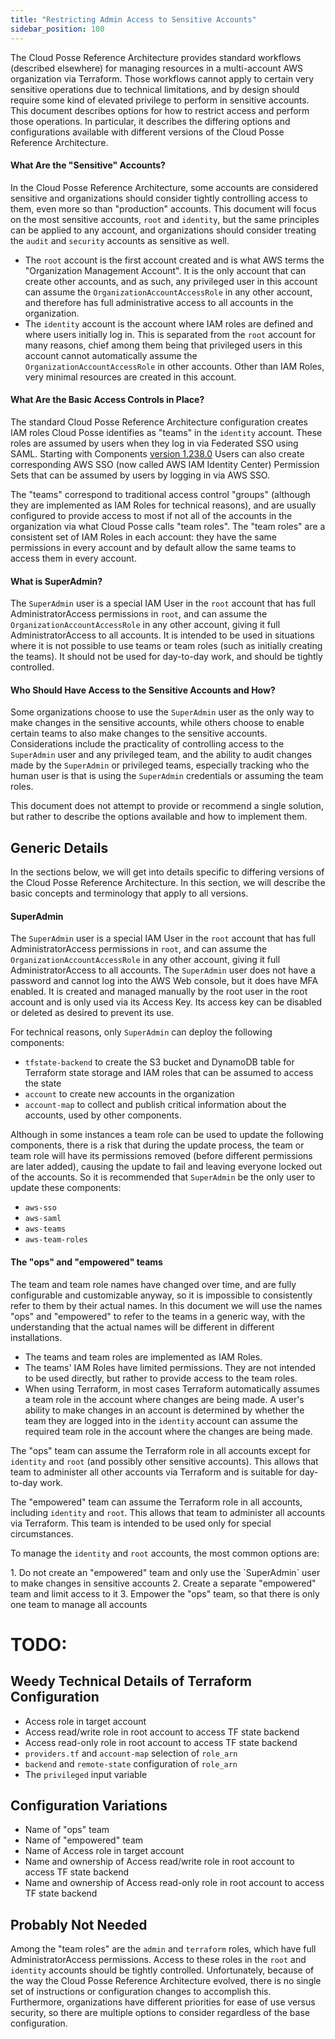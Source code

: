 ```yaml
---
title: "Restricting Admin Access to Sensitive Accounts"
sidebar_position: 100
---
```


<Intro>
  The Cloud Posse Reference Architecture provides standard workflows (described elsewhere) for managing resources in a multi-account AWS organization via Terraform. Those workflows cannot apply to certain very sensitive operations due to technical limitations, and by design should require some kind of elevated privilege to perform in sensitive accounts. This document describes options for how to restrict access and perform those operations.  In particular, it describes the differing options and configurations available with different versions of the Cloud Posse Reference Architecture.
</Intro>

#### What Are the "Sensitive" Accounts?

In the Cloud Posse Reference Architecture, some accounts are considered
sensitive and organizations should consider tightly controlling access to them,
even more so than "production" accounts. This document will focus on the most
sensitive accounts, `root` and `identity`, but the same principles can be
applied to any account, and organizations should consider treating the `audit`
and `security` accounts as sensitive as well.

- The `root` account is the first account created and is what AWS terms
the "Organization Management Account". It is the only account that can create
other accounts, and as such, any privileged user in this account can
assume the `OrganizationAccountAccessRole` in any other account, and
therefore has full administrative access to all accounts in the organization.
- The `identity` account is the account where IAM roles are defined and where
users initially log in. This is separated from the `root` account for many
reasons, chief among them being that privileged users in this account cannot
automatically assume the `OrganizationAccountAccessRole` in other accounts.
Other than IAM Roles, very minimal resources are created in this account.

#### What Are the Basic Access Controls in Place?

The standard Cloud Posse Reference Architecture configuration creates IAM
roles Cloud Posse identifies as "teams" in the `identity` account. These
roles are assumed by users when they log in via Federated SSO using SAML.
Starting with Components [version 1.238.0](https://github.com/cloudposse/terraform-aws-components/releases/tag/1.238.0)
Users can also create corresponding AWS SSO (now called AWS IAM Identity Center)
Permission Sets that can be assumed by users by logging in via AWS SSO.

The "teams" correspond to traditional access control "groups" (although they
are implemented as IAM Roles for technical reasons), and are
usually configured to provide access to most if not all of the accounts in the
organization via what Cloud Posse calls "team roles". The "team roles" are
a consistent set of IAM Roles in each account: they have the same permissions
in every account and by default allow the same teams to access them in
every account.

#### What is SuperAdmin?

The `SuperAdmin` user is a special IAM User in the `root` account that has
full AdministratorAccess permissions in `root`, and can assume the `OrganizationAccountAccessRole` in any other account,
giving it full AdministratorAccess to all accounts. It is intended
to be used in situations where it is not possible to use teams or team roles
(such as initially creating the teams). It should not be used for day-to-day work, and
should be tightly controlled.

#### Who Should Have Access to the Sensitive Accounts and How?

Some organizations choose to use the `SuperAdmin` user as the only
way to make changes in the sensitive accounts, while others choose to
enable certain teams to also make changes to the sensitive accounts.
Considerations include the practicality of controlling access to the
`SuperAdmin` user and any privileged team, and the ability to audit
changes made by the `SuperAdmin` or privileged teams, especially
tracking who the human user is that is using the `SuperAdmin` credentials
or assuming the team roles.

This document does not attempt to provide or recommend a single solution,
but rather to describe the options available and how to implement them.


## Generic Details

In the sections below, we will get into details specific to differing versions
of the Cloud Posse Reference Architecture. In this section, we will describe
the basic concepts and terminology that apply to all versions.

#### SuperAdmin

The `SuperAdmin` user is a special IAM User in the `root` account that has
full AdministratorAccess permissions in `root`, and can assume the
`OrganizationAccountAccessRole` in any other account, giving it full
AdministratorAccess to all accounts. The `SuperAdmin` user does not have
a password and cannot log into the AWS Web console, but it does have
MFA enabled. It is created and managed manually by the root user in the root
account and is only used via its Access Key. Its access key can be disabled
or deleted as desired to prevent its use.

For technical reasons, only `SuperAdmin` can deploy the following components:

- `tfstate-backend` to create the S3 bucket and DynamoDB table for Terraform
state storage and IAM roles that can be assumed to access the state
- `account` to create new accounts in the organization
- `account-map` to collect and publish critical information about the accounts,
used by other components.

Although in some instances a team role can be used to update the following components,
there is a risk that during the update process, the team or team role will
have its permissions removed (before different permissions are later added),
causing the update to fail and leaving everyone locked out of the accounts.
So it is recommended that `SuperAdmin` be the only user to update these
components:

- `aws-sso`
- `aws-saml`
- `aws-teams`
- `aws-team-roles`

#### The "ops" and "empowered" teams

The team and team role names have changed over time, and are fully
configurable and customizable anyway, so it is impossible to consistently
refer to them by their actual names. In this document we will use the names "ops"
and "empowered" to refer to the teams in a generic way, with the understanding
that the actual names will be different in different installations.

- The teams and team roles are implemented as IAM Roles.
- The teams' IAM Roles have limited permissions. They are not intended
to be used directly, but rather to provide access to the team roles.
- When using Terraform, in most cases Terraform automatically assumes a
team role in the account where changes are being made. A user's ability to
make changes in an account is determined by whether the team they are logged
into in the `identity` account can assume the required team role in the
account where the changes are being made.

The "ops" team can assume the Terraform role in all accounts except for
`identity` and `root` (and possibly other sensitive accounts). This allows that
team to administer all other accounts via Terraform and is suitable for
day-to-day work.

The "empowered" team can assume the Terraform role in all accounts, including
`identity` and `root`. This allows that team to administer all accounts via
Terraform. This team is intended to be used only for special circumstances.


To manage the `identity` and `root` accounts, the most common options are:

<Steps>
  1. Do not create an "empowered" team and only use the `SuperAdmin` user to make
  changes in sensitive accounts
  2. Create a separate "empowered" team and limit access to it
  3. Empower the "ops" team, so that there is only one team to manage all accounts
</Steps>

# TODO:

## Weedy Technical Details of Terraform Configuration

- Access role in target account
- Access read/write role in root account to access TF state backend
- Access read-only role in root account to access TF state backend
- `providers.tf` and `account-map` selection of `role_arn`
- `backend` and `remote-state` configuration of `role_arn`
- The `privileged` input variable

## Configuration Variations

- Name of "ops" team
- Name of "empowered" team
- Name of Access role in target account
- Name and ownership of Access read/write role in root account to access TF state backend
- Name and ownership of Access read-only role in root account to access TF state backend


## Probably Not Needed

Among the "team roles" are the `admin` and `terraform` roles, which have
full AdministratorAccess permissions. Access to these roles in the `root`
and `identity` accounts should be tightly controlled. Unfortunately,
because of the way the Cloud Posse Reference Architecture evolved,
there is no single set of instructions or configuration changes to
accomplish this. Furthermore, organizations have different priorities
for ease of use versus security, so there are multiple options
to consider regardless of the base configuration.


